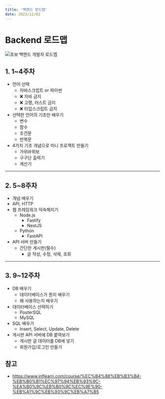 ```yaml
---
title: '백엔드 로드맵'
date: 2023/12/02
---
```


# Backend 로드맵

![초보 백엔드 개발자 로드맵](https://raw.githubusercontent.com/berenickt/image-server/main/img/beginner-Backend-developer-roadmap.png)

## 1. 1~4주차

- 언어 선택
  - 자바스크립트 or 파이썬
  - ❌ 자바 금지
  - ❌ 고랭, 러스트 금지
  - ❌ 타입스크립트 금지
- 선택한 언어의 기초만 배우기
  - 변수
  - 함수
  - 조건문
  - 반복문
- 4가지 기초 개념으로 미니 프로젝트 만들기
  - 가위바위보
  - 구구단 출력기
  - 계산기

---

## 2. 5~8주차

- 개념 배우기
- API, HTTP
- 웹 프레임워크 익숙해지기
  - Node.js
    - Fastify
    - NestJS
  - Python
    - FastAPI
- API 서버 만들기
  - 간단한 게시판(필수)
    - 글 작성, 수정, 삭제, 조회

---

## 3. 9~12주차

- DB 배우기
  - 데이터베이스가 뭔지 배우기
  - 왜 사용하는지 배우기
- 데이터베이스 선택하기
  - PosterSQL
  - MySQL
- SQL 배우기
  - Insert, Select, Update, Delete
- 게시판 API 서버에 DB 붙여보기
  - 게시판 글 데이터를 DB에 넣기
  - 회원가입/로그인 만들기

## 참고

- https://www.inflearn.com/course/%EC%B4%88%EB%B3%B4-%EB%B0%B1%EC%97%94%EB%93%9C-%EA%B0%9C%EB%B0%9C%EC%9E%90-%EB%A1%9C%EB%93%9C%EB%A7%B5
